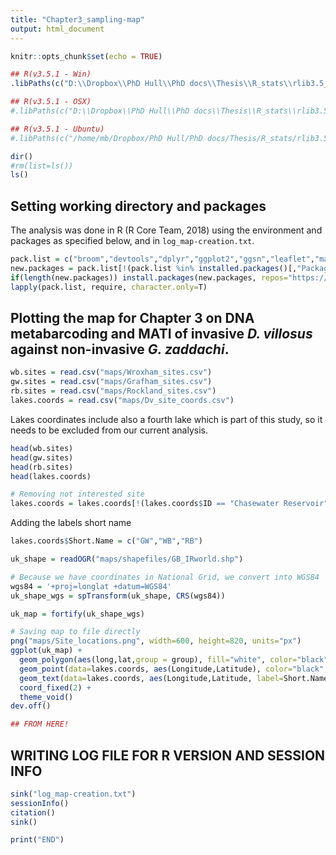 ```yaml
---
title: "Chapter3_sampling-map"
output: html_document
---
```


```r
knitr::opts_chunk$set(echo = TRUE)
```

```r
## R(v3.5.1 - Win)
.libPaths(c("D:\\Dropbox\\PhD Hull\\PhD docs\\Thesis\\R_stats\\rlib3.5_win", .libPaths("D:\\Dropbox\\PhD Hull\\PhD docs\\Thesis\\R_stats\\rlib3.5_win")))

## R(v3.5.1 - OSX)
#.libPaths(c("D:\\Dropbox\\PhD Hull\\PhD docs\\Thesis\\R_stats\\rlib3.5_osx", .libPaths("D:\\Dropbox\\PhD Hull\\PhD docs\\Thesis\\R_stats\\rlib3.5_osx")))

## R(v3.5.1 - Ubuntu)
#.libPaths(c("/home/mb/Dropbox/PhD Hull/PhD docs/Thesis/R_stats/rlib3.5_unix", .libPaths("/home/mb/Dropbox/PhD Hull/PhD docs/Thesis/R_stats/rlib3.5_unix")))
```

```r
dir()
#rm(list=ls())
ls()
```

## Setting working directory and packages

The analysis was done in R (R Core Team, 2018) using the environment and packages as specified below, and in `log_map-creation.txt`.

```r
pack.list = c("broom","devtools","dplyr","ggplot2","ggsn","leaflet","maps","maptools","mapview","raster","RColorBrewer","rgdal","rgeos","rworldmap","tmap")
new.packages = pack.list[!(pack.list %in% installed.packages()[,"Package"])]
if(length(new.packages)) install.packages(new.packages, repos="https://cran.rstudio.com")
lapply(pack.list, require, character.only=T)
```

## Plotting the map for Chapter 3 on DNA metabarcoding and MATI of invasive _D. villosus_ against non-invasive _G. zaddachi_.

```r
wb.sites = read.csv("maps/Wroxham_sites.csv")
gw.sites = read.csv("maps/Grafham_sites.csv")
rb.sites = read.csv("maps/Rockland_sites.csv")
lakes.coords = read.csv("maps/Dv_site_coords.csv")
```


Lakes coordinates include also a fourth lake which is part of this study, so it needs to be excluded from our current analysis.

```r
head(wb.sites)
head(gw.sites)
head(rb.sites)
head(lakes.coords)

# Removing not interested site
lakes.coords = lakes.coords[!(lakes.coords$ID == "Chasewater Reservoir"),]
```

Adding the labels short name

```r
lakes.coords$Short.Name = c("GW","WB","RB")
```


```r
uk_shape = readOGR("maps/shapefiles/GB_IRworld.shp")

# Because we have coordinates in National Grid, we convert into WGS84
wgs84 = '+proj=longlat +datum=WGS84'
uk_shape_wgs = spTransform(uk_shape, CRS(wgs84))

uk_map = fortify(uk_shape_wgs)

# Saving map to file directly
png("maps/Site_locations.png", width=600, height=820, units="px")
ggplot(uk_map) +
  geom_polygon(aes(long,lat,group = group), fill="white", color="black") +
  geom_point(data=lakes.coords, aes(Longitude,Latitude), color="black", cex=3) +
  geom_text(data=lakes.coords, aes(Longitude,Latitude, label=Short.Name), nudge_x=-0.4, cex=4) +
  coord_fixed(2) +
  theme_void()
dev.off()

## FROM HERE!
```

## WRITING LOG FILE FOR R VERSION AND SESSION INFO

```r
sink("log_map-creation.txt")
sessionInfo()
citation()
sink()

print("END")
```